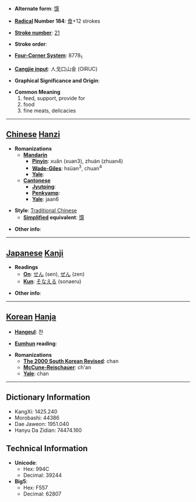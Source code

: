 * '''Alternate form''': [[馔]]

* '''[[Wiktionary:Chinese radical index| Radical]] Number 184''': [[Wiktionary:Chinese radical index 食|食]]+12 strokes

* '''[[Wiktionary:Chinese total strokes index|Stroke number]]''': [[Wiktionary:Chinese total strokes index 21|21]]

* '''Stroke order''': 

* '''[[Wiktionary:Chinese four corner index|Four-Corner System]]''': 8778<sub>1</sub>

* '''[[Wiktionary:Chinese Cangjie index|Cangjie input]]''': 人戈口山金 (OIRUC)

* '''Graphical Significance and Origin''': 

* '''Common Meaning'''
*#feed, support, provide for
*# food
*# fine meats, delicacies


----

== [[Chinese]] [[Hanzi]] ==

* '''Romanizations'''
** '''[[Mandarin]]'''
*** '''[[Pinyin]]''': xuǎn (xuan3), zhuàn (zhuan4)
*** '''[[Wade-Giles]]''': hsüan<sup>3</sup>, chuan<sup>4</sup>
*** '''[[Yale]]''': 
** '''[[Cantonese]]'''
*** '''[[Jyutping]]''':
*** '''[[Penkyamp]]''': 
*** '''[[Yale]]''': jaan6

* '''Style''': [[Traditional Chinese]] 
** '''[[Simplified Chinese|Simplified]] equivalent''': [[馔]]

* '''Other info''': 

----

== [[Japanese]] [[Kanji]] ==

* '''Readings'''
** '''[[On]]''': [[せん]] (sen), [[ぜん]] (zen)
** '''[[Kun]]''': [[そなえる]] (sonaeru)

* '''Other info''':  

----

== [[Korean]] [[Hanja]] ==

* '''[[Hangeul]]''': 찬

* '''[[Eumhun]] reading''': 

* '''Romanizations'''
** '''[[The 2000 South Korean Revised Romanization|The 2000 South Korean Revised]]''': chan
** '''[[McCune-Reischauer]]''': ch'an
** '''[[Yale]]''': chan

----

== Dictionary Information ==

* KangXi: 1425.240
* Morobashi: 44386
* Dae Jaweon: 1951.040
* Hanyu Da Zidian: 74474.160

== Technical Information ==

* '''Unicode''':
** Hex: 994C
** Decimal: 39244
* '''Big5''':
** Hex: F557
** Decimal: 62807